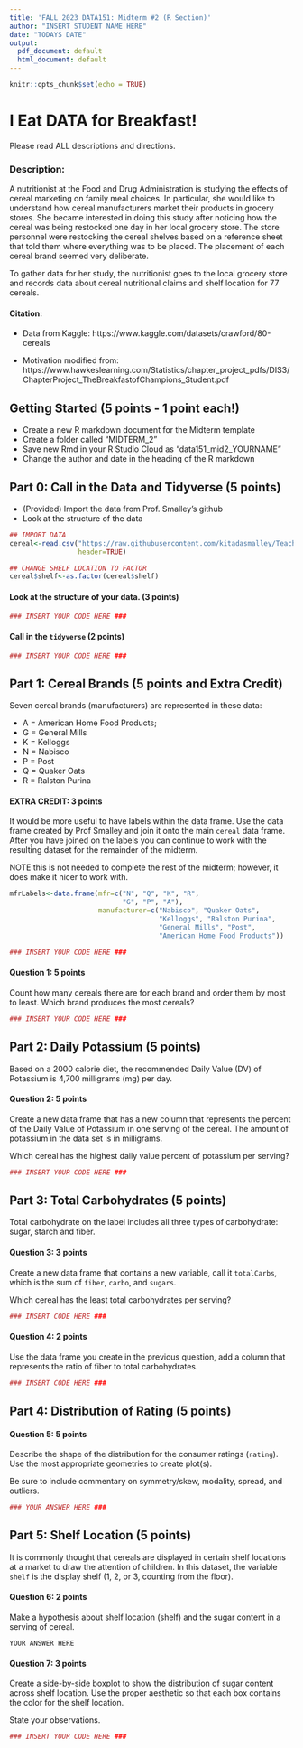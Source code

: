 ```yaml
---
title: 'FALL 2023 DATA151: Midterm #2 (R Section)'
author: "INSERT STUDENT NAME HERE"
date: "TODAYS DATE"
output:
  pdf_document: default
  html_document: default
---
```


```r
knitr::opts_chunk$set(echo = TRUE)
```


# I Eat DATA for Breakfast!

Please read ALL descriptions and directions. 

### Description: 

A nutritionist at the Food and Drug Administration is studying the effects of cereal marketing on family meal
choices. In particular, she would like to understand how cereal manufacturers market their products in
grocery stores. She became interested in doing this study after noticing how the
cereal was being restocked one day in her local grocery store. The store personnel
were restocking the cereal shelves based on a reference sheet that told them
where everything was to be placed. The placement of each cereal brand seemed
very deliberate. 

To gather data for her study, the nutritionist goes to the local grocery store and records data about cereal nutritional claims and shelf location for 77 cereals. 


#### Citation: 

* Data from Kaggle: https://www.kaggle.com/datasets/crawford/80-cereals

* Motivation modified from: https://www.hawkeslearning.com/Statistics/chapter_project_pdfs/DIS3/ChapterProject_TheBreakfastofChampions_Student.pdf

## Getting Started (5 points - 1 point each!)

* Create a new R markdown document for the Midterm template 
* Create a folder called "MIDTERM_2"
* Save new Rmd in your R Studio Cloud as "data151_mid2_YOURNAME"
* Change the author and date in the heading of the R markdown

## Part 0: Call in the Data and Tidyverse (5 points)

* (Provided) Import the data from Prof. Smalley's github 
* Look at the structure of the data

```r
## IMPORT DATA
cereal<-read.csv("https://raw.githubusercontent.com/kitadasmalley/Teaching/main/DATA151/FA2023/Professor/DATA/cereal.csv",
                 header=TRUE)

## CHANGE SHELF LOCATION TO FACTOR
cereal$shelf<-as.factor(cereal$shelf)
```

#### Look at the structure of your data. (3 points) 

```r
### INSERT YOUR CODE HERE ###
```

#### Call in the `tidyverse` (2 points)

```r
### INSERT YOUR CODE HERE ###
```


## Part 1: Cereal Brands (5 points and Extra Credit)

Seven cereal brands (manufacturers) are represented in these data: 

* A = American Home Food Products;
* G = General Mills
* K = Kelloggs
* N = Nabisco
* P = Post
* Q = Quaker Oats
* R = Ralston Purina

#### EXTRA CREDIT: 3 points

It would be more useful to have labels within the data frame.  Use the data frame created by Prof Smalley and join it onto the main `cereal` data frame.  After you have joined on the labels you can continue to work with the resulting dataset for the remainder of the midterm.   

NOTE this is not needed to complete the rest of the midterm; however, it does make it nicer to work with.  

```r
mfrLabels<-data.frame(mfr=c("N", "Q", "K", "R", 
                            "G", "P", "A"), 
                      manufacturer=c("Nabisco", "Quaker Oats", 
                                     "Kelloggs", "Ralston Purina", 
                                     "General Mills", "Post", 
                                     "American Home Food Products"))

### INSERT YOUR CODE HERE ### 

```



#### Question 1: 5 points

Count how many cereals there are for each brand and order them by most to least.  Which brand produces the most cereals? 

```r
### INSERT YOUR CODE HERE ### 
```

## Part 2: Daily Potassium (5 points)

Based on a 2000 calorie diet, the recommended Daily Value (DV) of Potassium is 4,700 milligrams (mg) per day.  

#### Question 2: 5 points

Create a new data frame that has a new column that represents the percent of the Daily Value of Potassium in one serving of the cereal.  The amount of potassium in the data set is in milligrams.  

Which cereal has the highest daily value percent of potassium per serving?  

```r
### INSERT YOUR CODE HERE ###
```

## Part 3: Total Carbohydrates (5 points)

Total carbohydrate on the label includes all three types of carbohydrate: sugar, starch and fiber.

#### Question 3: 3 points 

Create a new data frame that contains a new variable, call it `totalCarbs`, which is the sum of `fiber`, `carbo`, and `sugars`.  

Which cereal has the least total carbohydrates per serving? 

```r
### INSERT CODE HERE ###
```

#### Question 4: 2 points

Use the data frame you create in the previous question, add a column that represents the ratio of fiber to total carbohydrates.  

```r
### INSERT CODE HERE ###
```

## Part 4: Distribution of Rating (5 points)

#### Question 5: 5 points

Describe the shape of the distribution for the consumer ratings (`rating`).  Use the most appropriate geometries to create plot(s).

Be sure to include commentary on symmetry/skew, modality, spread, and outliers. 

```r
### YOUR ANSWER HERE ###

```

## Part 5: Shelf Location (5 points)

It is commonly thought that cereals are displayed in certain shelf locations at a market to draw the attention of children.  In this dataset, the variable `shelf` is the display shelf (1, 2, or 3, counting from the floor).  

#### Question 6: 2 points

Make a hypothesis about shelf location (shelf) and the sugar content in a serving of cereal.

```{}
YOUR ANSWER HERE
```

#### Question 7: 3 points

Create a side-by-side boxplot to show the distribution of sugar content across shelf location.  Use the proper aesthetic so that each box contains the color for the shelf location. 

State your observations. 

```r
### INSERT YOUR CODE HERE ###
```

